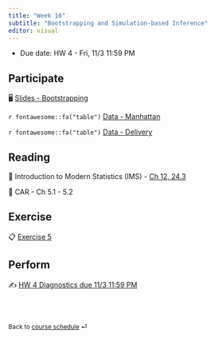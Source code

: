 ```yaml
---
title: "Week 10"
subtitle: "Bootstrapping and Simulation-based Inference"
editor: visual
---
```


::: callout-important
-   Due date: HW 4 - Fri, 11/3 11:59 PM
:::

## Participate

🖥️ [Slides - Bootstrapping](slides/11-bootstrap)

`r fontawesome::fa("table")` [Data - Manhattan](/slides/data/manhattan.csv)

`r fontawesome::fa("table")` [Data - Delivery](/slides/data/data-ex-3-1.csv)

## Reading

📖 Introduction to Modern Statistics (IMS) - [Ch 12, 24.3](https://openintro-ims.netlify.app/foundations-bootstrapping)

📖 CAR - Ch 5.1 - 5.2

## Exercise

📋 [Exercise 5](/exercise/ex-5-bootstrapping.html)

## Perform

✍️ [HW 4 Diagnostics due 11/3 11:59 PM](hw/hw4.html)

<br><br>

::: {style="font-size: 0.875em;"}
Back to [course schedule](/ "Course schedule") ⏎
:::
